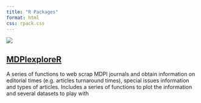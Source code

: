 ```yaml
---
title: "R Packages"
format: html
css: rpack.css
---
```


```{=html}
<html>
  <body>
    <div class="container">
      <div class="image">
        <img src="images/mdpiexplorer_logo.png"></div>
      <div class="text">
      <a href="https://pgomba.github.io/MDPI_explorer/"><h2>MDPIexploreR</h2><a></div>
      <div>
        A series of functions to web scrap MDPI journals and obtain information on editorial times (e.g. articles turnaround times), special issues information and types of articles. Includes a series of functions to plot the information and several datasets to play with </div>
        </div>
  </body>
  
   
  
</html>
```
